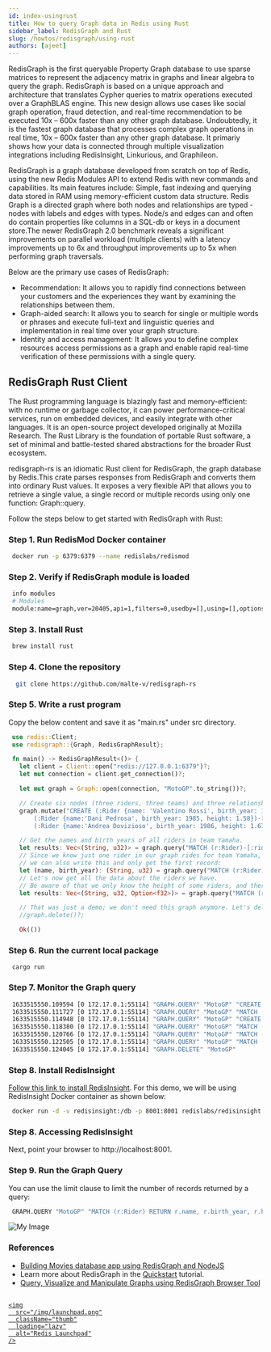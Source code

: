 ```yaml
---
id: index-usingrust
title: How to query Graph data in Redis using Rust
sidebar_label: RedisGraph and Rust
slug: /howtos/redisgraph/using-rust
authors: [ajeet]
---
```


RedisGraph is the first queryable Property Graph database to use sparse matrices to represent the adjacency matrix
in graphs and linear algebra to query the graph. RedisGraph is based on a unique approach and architecture that translates Cypher queries to matrix operations executed over a GraphBLAS engine. This new design allows use cases like social graph operation, fraud detection, and real-time recommendation to be executed 10x – 600x faster than any other graph database. Undoubtedly, it is the fastest graph database that processes complex graph operations in real time, 10x – 600x faster than any other graph database. It primariy shows how your data is connected through multiple visualization integrations including RedisInsight, Linkurious, and Graphileon.

RedisGraph is a graph database developed from scratch on top of Redis, using the new Redis Modules API to extend Redis with new commands and capabilities. Its main features include: Simple, fast indexing and querying data stored in RAM using memory-efficient custom data structure. Redis Graph is a directed graph where both nodes and relationships are typed - nodes with labels and edges with types. Node/s and edges can and often do contain properties like columns in a SQL-db or keys in a document store.The newer RedisGraph 2.0 benchmark reveals a significant improvements on parallel workload (multiple clients) with a latency improvements up to 6x and throughput improvements up to 5x when performing graph traversals.

Below are the primary use cases of RedisGraph:

- Recommendation: It allows you to rapidly find connections between your customers and the experiences they want by examining the relationships between them.
- Graph-aided search: It allows you to search for single or multiple words or phrases and execute full-text and linguistic queries and implementation in real time over your graph structure.
- Identity and access management: It allows you to define complex resources access permissions as a graph and enable rapid real-time verification of these permissions with a single query.

## RedisGraph Rust Client

The Rust programming language is blazingly fast and memory-efficient: with no runtime or garbage collector, it can power performance-critical services, run on embedded devices, and easily integrate with other languages. It is an open-source project developed originally at Mozilla Research. The Rust Library is the foundation of portable Rust software, a set of minimal and battle-tested shared abstractions for the broader Rust ecosystem.

redisgraph-rs is an idiomatic Rust client for RedisGraph, the graph database by Redis.This crate parses responses from RedisGraph and converts them into ordinary Rust values. It exposes a very flexible API that allows you to retrieve a single value, a single record or multiple records using only one function: Graph::query.

Follow the steps below to get started with RedisGraph with Rust:

### Step 1. Run RedisMod Docker container

```bash
 docker run -p 6379:6379 --name redislabs/redismod
```

### Step 2. Verify if RedisGraph module is loaded

```bash
 info modules
 # Modules
 module:name=graph,ver=20405,api=1,filters=0,usedby=[],using=[],options=[]
```

### Step 3. Install Rust

```bash
 brew install rust
```

### Step 4. Clone the repository

```bash
  git clone https://github.com/malte-v/redisgraph-rs
```

### Step 5. Write a rust program

Copy the below content and save it as "main.rs" under src directory.

```rust
 use redis::Client;
 use redisgraph::{Graph, RedisGraphResult};

 fn main() -> RedisGraphResult<()> {
   let client = Client::open("redis://127.0.0.1:6379")?;
   let mut connection = client.get_connection()?;

   let mut graph = Graph::open(connection, "MotoGP".to_string())?;

   // Create six nodes (three riders, three teams) and three relationships between them.
   graph.mutate("CREATE (:Rider {name: 'Valentino Rossi', birth_year: 1979})-[:rides]->(:Team {name: 'Yamaha'}), \
       (:Rider {name:'Dani Pedrosa', birth_year: 1985, height: 1.58})-[:rides]->(:Team {name: 'Honda'}), \
       (:Rider {name:'Andrea Dovizioso', birth_year: 1986, height: 1.67})-[:rides]->(:Team {name: 'Ducati'})")?;

   // Get the names and birth years of all riders in team Yamaha.
   let results: Vec<(String, u32)> = graph.query("MATCH (r:Rider)-[:rides]->(t:Team) WHERE t.name = 'Yamaha' RETURN r.name, r.birth_year")?;
   // Since we know just one rider in our graph rides for team Yamaha,
   // we can also write this and only get the first record:
   let (name, birth_year): (String, u32) = graph.query("MATCH (r:Rider)-[:rides]->(t:Team) WHERE t.name = 'Yamaha' RETURN r.name, r.birth_year")?;
   // Let's now get all the data about the riders we have.
   // Be aware of that we only know the height of some riders, and therefore we use an `Option`:
   let results: Vec<(String, u32, Option<f32>)> = graph.query("MATCH (r:Rider) RETURN r.name, r.birth_year, r.height")?;

   // That was just a demo; we don't need this graph anymore. Let's delete it from the database:
   //graph.delete()?;

   Ok(())

```

### Step 6. Run the current local package

```
 cargo run
```

### Step 7. Monitor the Graph query

```bash
 1633515550.109594 [0 172.17.0.1:55114] "GRAPH.QUERY" "MotoGP" "CREATE (dummy:__DUMMY_LABEL__)" "--compact"
 1633515550.111727 [0 172.17.0.1:55114] "GRAPH.QUERY" "MotoGP" "MATCH (dummy:__DUMMY_LABEL__) DELETE dummy" "--compact"
 1633515550.114948 [0 172.17.0.1:55114] "GRAPH.QUERY" "MotoGP" "CREATE (:Rider {name: 'Valentino Rossi', birth_year: 1979})-[:rides]->(:Team {name: 'Yamaha'}), (:Rider {name:'Dani Pedrosa', birth_year: 1985, height: 1.58})-[:rides]->(:Team {name: 'Honda'}), (:Rider {name:'Andrea Dovizioso', birth_year: 1986, height: 1.67})-[:rides]->(:Team {name: 'Ducati'})" "--compact"
 1633515550.118380 [0 172.17.0.1:55114] "GRAPH.QUERY" "MotoGP" "MATCH (r:Rider)-[:rides]->(t:Team) WHERE t.name = 'Yamaha' RETURN r.name, r.birth_year" "--compact"
 1633515550.120766 [0 172.17.0.1:55114] "GRAPH.QUERY" "MotoGP" "MATCH (r:Rider)-[:rides]->(t:Team) WHERE t.name = 'Yamaha' RETURN r.name, r.birth_year" "--compact"
 1633515550.122505 [0 172.17.0.1:55114] "GRAPH.QUERY" "MotoGP" "MATCH (r:Rider) RETURN r.name, r.birth_year, r.height" "--compact"
 1633515550.124045 [0 172.17.0.1:55114] "GRAPH.DELETE" "MotoGP"

```

### Step 8. Install RedisInsight

[Follow this link to install RedisInsight](/explore/redisinsight/getting-started). For this demo, we will be using RedisInsight Docker container as shown below:

```bash
 docker run -d -v redisinsight:/db -p 8001:8001 redislabs/redisinsight:latest
```

### Step 8. Accessing RedisInsight

Next, point your browser to http://localhost:8001.

### Step 9. Run the Graph Query

You can use the limit clause to limit the number of records returned by a query:

```bash
 GRAPH.QUERY "MotoGP" "MATCH (r:Rider) RETURN r.name, r.birth_year, r.height"
```

![My Image](redisgraph_redisinsight_rust.png)

### References

- [Building Movies database app using RedisGraph and NodeJS](/howtos/redisgraphmovies/)
- Learn more about RedisGraph in the [Quickstart](https://oss.redis.com/redisgraph/) tutorial.
- [Query, Visualize and Manipulate Graphs using RedisGraph Browser Tool](/explore/redisinsight/redisgraph)

##

<div>
  <a
    href="https://launchpad.redis.com"
    target="_blank"
    rel="noopener"
    className="link">

    <img
      src="/img/launchpad.png"
      className="thumb"
      loading="lazy"
      alt="Redis Launchpad"
    />

  </a>
</div>
